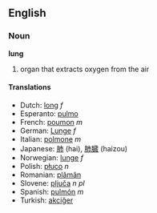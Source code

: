 ==English==
===Noun===
'''lung'''

#organ that extracts oxygen from the air

====Translations====
*Dutch: [[long]] ''f''
*Esperanto: [[pulmo]]
*French: [[poumon]] ''m''
*German: [[Lunge]] ''f''
*Italian: [[polmone]] ''m''
*Japanese: [[肺]] (hai), [[肺臓]] (haizou)
*Norwegian: [[lunge]] ''f''
*Polish: [[płuco]] ''n''
*Romanian: [[plămân]]
*Slovene: [[pljuča]] ''n pl''
*Spanish: [[pulmón]] ''m''
*Turkish: [[akciğer]]